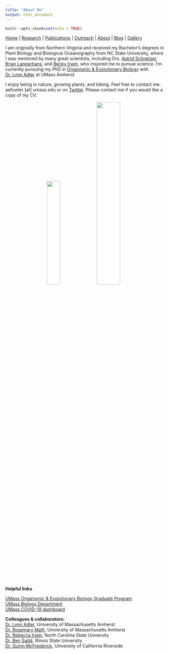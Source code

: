```yaml
---
title: "About Me"
output: html_document
---
```


```r
knitr::opts_chunk$set(echo = TRUE)
```

[Home](index.html)  |  [Research](research.html)  |  [Publications](pubs.html)  |  [Outreach](outreach.html)  |  [About](about.html) | [Blog](blog.html) | [Gallery](gallery.html)

I am originally from Northern Virginia and received my Bachelor's degrees in Plant Biology and Biological Oceanography from NC State University, where I was mentored by many great scientists, including Drs. [Astrid Schnetzer](https://sites.google.com/a/ncsu.edu/schnetzerlab/home), [Brian Langerhans](http://gambusia.zo.ncsu.edu/index.html), and [Becky Irwin](https://irwinlab.weebly.com/), who inspired me to pursue science. I'm currently pursuing my PhD in [Organismic & Evolutionary Biology](https://gpls.cns.umass.edu/oeb) with [Dr. Lynn Adler](https://blogs.umass.edu/lynnadler/) at UMass Amherst.

I enjoy being in nature, growing plants, and biking. Feel free to contact me: aefowler [at] umass.edu or on [Twitter](https://twitter.com/alfowlfa). Please contact me if you would like a copy of my CV. 
<br/>

<center> <img src="images/IMG_5006.JPG" width="29%"> <img src="images/jake.gif" width="38.5%"> </center> 

<br/>
**Helpful links**

[UMass Organismic & Evolutionary Biology Graduate Program](https://gpls.cns.umass.edu/oeb) <br/>
[UMass Biology Department](https://www.bio.umass.edu/biology/) <br/>
[UMass COVID-19 dashboard](https://www.umass.edu/coronavirus/dashboard)

**Colleagues & collaborators:**<br/>
[Dr. Lynn Adler](https://blogs.umass.edu/lynnadler/), University of Massachusetts Amherst <br/>
[Dr. Rosemary Malfi](https://rmalfiresearch.weebly.com/), University of Massachusetts Amherst <br/>
[Dr. Rebecca Irwin](https://irwinlab.weebly.com/), North Carolina State University <br/>
[Dr. Ben Sadd](https://about.illinoisstate.edu/bmsadd/), Illinois State University <br/>
[Dr. Quinn McFrederick](https://melittology.ucr.edu/), University of California Riverside <br/>


